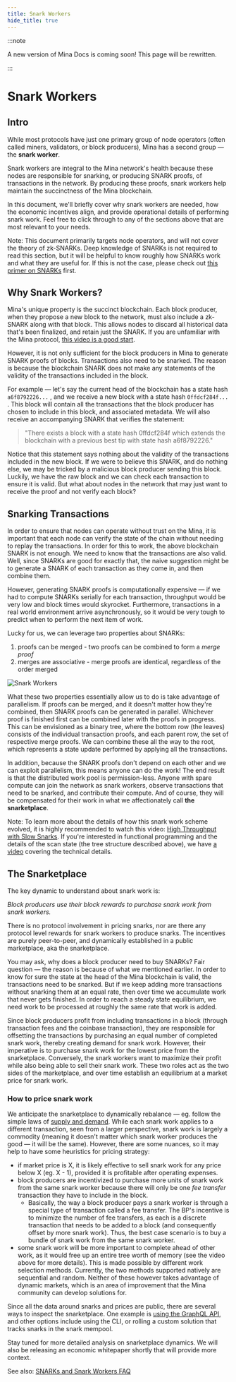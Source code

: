 ```yaml
---
title: Snark Workers
hide_title: true
---
```


:::note

A new version of Mina Docs is coming soon! This page will be rewritten.

:::

# Snark Workers

## Intro

While most protocols have just one primary group of node operators (often called miners, validators, or block producers), Mina has a second group — the **snark worker**.

Snark workers are integral to the Mina network's health because these nodes are responsible for snarking, or producing SNARK proofs, of transactions in the network. By producing these proofs, snark workers help maintain the succinctness of the Mina blockchain.

In this document, we'll briefly cover why snark workers are needed, how the economic incentives align, and provide operational details of performing snark work. Feel free to click through to any of the sections above that are most relevant to your needs.

Note: This document primarily targets node operators, and will not cover the theory of zk-SNARKs. Deep knowledge of SNARKs is not required to read this section, but it will be helpful to know roughly how SNARKs work and what they are useful for. If this is not the case, please check out [this primer on SNARKs](https://minaprotocol.com/blog/what-are-zk-snarks) first.

## Why Snark Workers?

Mina's unique property is the succinct blockchain. Each block producer, when they propose a new block to the network, must also include a zk-SNARK along with that block. This allows nodes to discard all historical data that's been finalized, and retain just the SNARK. If you are unfamiliar with the Mina protocol, [this video is a good start](https://www.youtube.com/watch?v=eWVGATxEB6M).

However, it is not only sufficient for the block producers in Mina to generate SNARK proofs of blocks. Transactions also need to be snarked. The reason is because the blockchain SNARK does not make any statements of the validity of the transactions included in the block.

For example — let's say the current head of the blockchain has a state hash `a6f8792226...` , and we receive a new block with a state hash `0ffdcf284f...` . This block will contain all the transactions that the block producer has chosen to include in this block, and associated metadata. We will also receive an accompanying SNARK that verifies the statement:

> "There exists a block with a state hash 0ffdcf284f which extends the blockchain
> with a previous best tip with state hash a6f8792226."

Notice that this statement says nothing about the validity of the transactions included in the new block. If we were to believe this SNARK, and do nothing else, we may be tricked by a malicious block producer sending this block. Luckily, we have the raw block and we can check each transaction to ensure it is valid. But what about nodes in the network that may just want to receive the proof and not verify each block?

## Snarking Transactions

In order to ensure that nodes can operate without trust on the Mina, it is important that each node can verify the state of the chain without needing to replay the transactions. In order for this to work, the above blockchain SNARK is not enough. We need to know that the transactions are also valid. Well, since SNARKs are good for exactly that, the naive suggestion might be to generate a SNARK of each transaction as they come in, and then combine them.

However, generating SNARK proofs is computationally expensive — if we had to compute SNARKs serially for each transaction, throughput would be very low and block times would skyrocket. Furthermore, transactions in a real world environment arrive asynchronously, so it would be very tough to predict when to perform the next item of work.

Lucky for us, we can leverage two properties about SNARKs:

1. proofs can be merged - two proofs can be combined to form a _merge proof_
2. merges are associative - merge proofs are identical, regardless of the order merged

<picture>
  <source
    media="(min-width:48rem)"
    srcset="/img/Documents_FAQFork_Tablet 1.jpg"
  />
  <source
    media="(min-width:90rem)"
    srcset="/img/Documents_SNARKS_p3-01 1.jpg"
  />
  <img
    src="/img/Documents_FAQFork_Mobile 1.jpg"
    alt="Snark Workers"
  ></img>
</picture>

What these two properties essentially allow us to do is take advantage of parallelism. If proofs can be merged, and it doesn't matter how they're combined, then SNARK proofs can be generated in parallel. Whichever proof is finished first can be combined later with the proofs in progress. This can be envisioned as a binary tree, where the bottom row (the leaves) consists of the individual transaction proofs, and each parent row, the set of respective merge proofs. We can combine these all the way to the root, which represents a state update performed by applying all the transactions.

In addition, because the SNARK proofs don't depend on each other and we can exploit parallelism, this means anyone can do the work! The end result is that the distributed work pool is permission-less. Anyone with spare compute can join the network as snark workers, observe transactions that need to be snarked, and contribute their compute. And of course, they will be compensated for their work in what we affectionately call **the snarketplace**.

Note: To learn more about the details of how this snark work scheme evolved, it is highly recommended to watch this video: [High Throughput with Slow Snarks](https://www.youtube.com/watch?v=NZmq1V-Te0E). If you're interested in functional programming and the details of the scan state (the tree structure described above), we have [a video](https://www.youtube.com/watch?v=ztH_Z5TCe9I) covering the technical details.

## The Snarketplace

The key dynamic to understand about snark work is:

_Block producers use their block rewards to purchase snark work from snark workers._

There is no protocol involvement in pricing snarks, nor are there any protocol level rewards for snark workers to produce snarks. The incentives are purely peer-to-peer, and dynamically established in a public marketplace, aka the snarketplace.

You may ask, why does a block producer need to buy SNARKs? Fair question — the reason is because of what we mentioned earlier. In order to know for sure the state at the head of the Mina blockchain is valid, the transactions need to be snarked. But if we keep adding more transactions without snarking them at an equal rate, then over time we accumulate work that never gets finished. In order to reach a steady state equilibrium, we need work to be processed at roughly the same rate that work is added.

Since block producers profit from including transactions in a block (through transaction fees and the coinbase transaction), they are responsible for offsetting the transactions by purchasing an equal number of completed snark work, thereby creating demand for snark work. However, their imperative is to purchase snark work for the lowest price from the snarketplace. Conversely, the snark workers want to maximize their profit while also being able to sell their snark work. These two roles act as the two sides of the marketplace, and over time establish an equilibrium at a market price for snark work.

### How to price snark work

We anticipate the snarketplace to dynamically rebalance — eg. follow the simple laws of [supply and demand](https://en.wikipedia.org/wiki/Supply_and_demand). While each snark work applies to a different transaction, seen from a larger perspective, snark work is largely a commodity (meaning it doesn't matter which snark worker produces the good — it will be the same). However, there are some nuances, so it may help to have some heuristics for pricing strategy:

- if market price is X, it is likely effective to sell snark work for any price below X (eg. X - 1), provided it is profitable after operating expenses.
- block producers are incentivized to purchase more units of snark work from the same snark worker because there will only be one _fee transfer_ transaction they have to include in the block.
  - Basically, the way a block producer pays a snark worker is through a special type of transaction called a fee transfer. The BP's incentive is to minimize the number of fee transfers, as each is a discrete transaction that needs to be added to a block (and consequently offset by more snark work). Thus, the best case scenario is to buy a bundle of snark work from the same snark worker.
- some snark work will be more important to complete ahead of other work, as it would free up an entire tree worth of memory (see the video above for more details). This is made possible by different work selection methods. Currently, the two methods supported natively are sequential and random. Neither of these however takes advantage of dynamic markets, which is an area of improvement that the Mina community can develop solutions for.

Since all the data around snarks and prices are public, there are several ways to inspect the snarketplace. One example is [using the GraphQL API](https://youtu.be/XQlfX-LnK_A), and other options include using the CLI, or rolling a custom solution that tracks snarks in the snark mempool.

Stay tuned for more detailed analysis on snarketplace dynamics. We will also be releasing an economic whitepaper shortly that will provide more context.

See also: [SNARKs and Snark Workers FAQ](/node-operators/faq#snarks-and-snark-workers)
